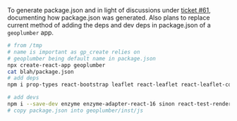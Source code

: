 To generate package.json and in light of discussions under [ticket #61](), documenting how package.json was generated. Also plans to replace current method of adding the deps and dev deps in package.json of a `geoplumber` app.

```bash
# from /tmp
# name is important as gp_create relies on 
# geoplumber being default name in package.json
npx create-react-app geoplumber
cat blah/package.json
# add deps
npm i prop-types react-bootstrap leaflet react-leaflet react-leaflet-control react-router react-router-dom

# add devs
npm i --save-dev enzyme enzyme-adapter-react-16 sinon react-test-renderer
# copy package.json into geoplumber/inst/js
```
